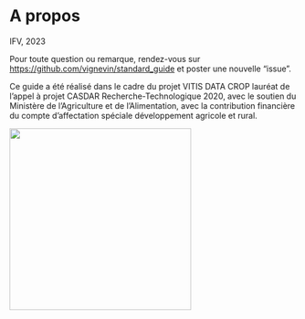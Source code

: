 # A propos {.unnumbered}

IFV, 2023

Pour toute question ou remarque, rendez-vous sur <https://github.com/vignevin/standard_guide> et poster une nouvelle "issue".

Ce guide a été réalisé dans le cadre du projet VITIS DATA CROP lauréat de l'appel à projet CASDAR Recherche-Technologique 2020, avec le soutien du Ministère de l'Agriculture et de l'Alimentation, avec la contribution financière du compte d'affectation spéciale développement agricole et rural.

![](images/Logo%20MAA-CASDAR.png){fig-align="center" width="318"}
